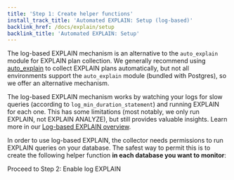 ```yaml
---
title: 'Step 1: Create helper functions'
install_track_title: 'Automated EXPLAIN: Setup (log-based)'
backlink_href: /docs/explain/setup
backlink_title: 'Automated EXPLAIN: Setup'
---
```



The log-based EXPLAIN mechanism is an alternative to the `auto_explain` module for EXPLAIN plan collection.
We generally recommend using [auto_explain](https://pganalyze.com/docs/explain/setup/auto_explain) to collect
EXPLAIN plans automatically, but not all environments support the `auto_explain` module (bundled with Postgres),
so we offer an alternative mechanism.

The log-based EXPLAIN mechanism works by watching your logs for slow queries (according to `log_min_duration_statement`)
and running EXPLAIN for each one. This has some limitations (most notably, we only run EXPLAIN, not EXPLAIN ANALYZE), but still
provides valuable insights. Learn more in our [Log-based EXPLAIN overview](https://pganalyze.com/docs/explain/setup/log_explain).

In order to use log-based EXPLAIN, the collector needs permissions to run EXPLAIN queries on your database.
The safest way to permit this is to create the following helper function **in each database you want to monitor**:

<MonitoringUserExplain username="pganalyze" />

<Link className='btn btn-success' to='02_enable_log_explain'>
  Proceed to Step 2: Enable log EXPLAIN
</Link>
